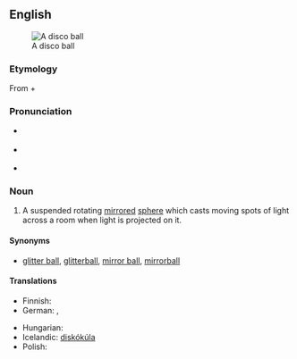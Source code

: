 {{was wotd|2007|December|31}}
{{wikipedia}}
==English==
[[Image:Disco ball.jpg|thumb|A disco ball]]
===Etymology===
From {{term|disco}} + {{term|ball}}

===Pronunciation===
* {{a|RP}} {{IPA|/ˈdɪskəʊ ˌbɔːl/}}
* {{a|US}} {{IPA|/ˈdɪskoʊ ˌbɑːl/|/ˈdɪskoʊ ˌbɔːl/}}
* {{audio|en-us-disco ball.ogg|Audio (US)}}

===Noun===
{{en-noun|sg=[[disco]] [[ball]]}}

# A suspended rotating [[mirror]]ed [[sphere]] which casts moving spots of light across a room when light is projected on it.

====Synonyms====
* {{sense|a mirrored sphere}} [[glitter ball]], [[glitterball]], [[mirror ball]], [[mirrorball]]

====Translations====
{{trans-top|mirrored sphere}}
* Finnish: {{t-|fi|diskopallo}}
* German: {{t+|de|Spiegelkugel|f}}, {{t-|de|Diskokugel|f}}
{{trans-mid}}
* Hungarian: {{t-|hu|diszkógömb}}
* Icelandic: [[diskókúla]] {{f}}
* Polish: {{t|pl|kula dyskotekowa}}
{{trans-bottom}}